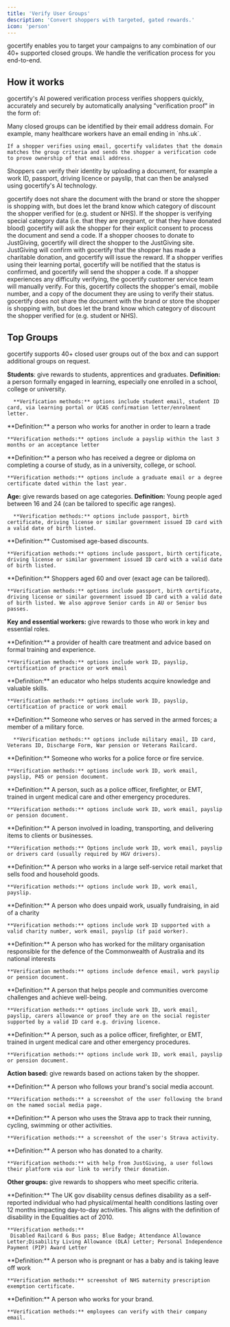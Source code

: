 ```yaml
---
title: 'Verify User Groups'
description: 'Convert shoppers with targeted, gated rewards.'
icon: 'person'
---
```


gocertify enables you to target your campaigns to any combination of our 40+ supported closed groups. We handle the verification process for you end-to-end. 

## How it works
gocertify's AI powered verification process verifies shoppers quickly, accurately and securely by automatically analysing "verification proof" in the form of:

<AccordionGroup>
  <Accordion title="Email Ownership" icon="envelope">
    Many closed groups can be identified by their email address domain. For example, many healthcare workers have an email ending in `nhs.uk`. 
    
    If a shopper verifies using email, gocertify validates that the domain matches the group criteria and sends the shopper a verification code to prove ownership of that email address.
  </Accordion>
  <Accordion title="Document Upload" icon="passport">
  Shoppers can verify their identity by uploading a document, for example a work ID, passport, driving licence or payslip, that can then be analysed 
  using gocertify's AI technology. 
  
  gocertify does not share the document with the brand or store 
  the shopper is shopping with, but does let the brand know which category of discount the shopper verified for (e.g. student or NHS). If the shopper 
  is verifying special category data (i.e. that they are pregnant, or that they have donated blood) gocertify will ask the shopper for their explicit consent to process the document 
  and send a code.
  </Accordion>
  <Accordion title="JustGiving" icon="circle-dollar-to-slot">
  If a shopper chooses to donate to JustGiving, gocertify will direct the shopper to the JustGiving site. JustGiving will confirm with gocertify that the 
  shopper has made a charitable donation, and gocertify will issue the reward.
  </Accordion>
  <Accordion title="Learning Portal" icon="building-columns">
  If a shopper verifies using their learning portal, gocertify will be notified that the status is confirmed, and gocertify will send the shopper a code.
  </Accordion>
  <Accordion title="Manual Verification" icon="headset">
  If a shopper experiences any difficulty verifying, the <Tooltip tip="Available 24 hours 7 days a week"> gocertify customer service team </Tooltip> will manually verify. For this, gocertify collects the shopper's email, 
  mobile number, and a copy of the document they are using to verify their status. gocertify does not share the document with the brand or store the shopper is 
  shopping with, but does let the brand know which category of discount the shopper verified for (e.g. student or NHS).
  </Accordion>
</AccordionGroup>



## Top Groups

gocertify supports 40+ closed user groups out of the box and can support additional groups on request.

**Students**: give rewards to students, apprentices and graduates.
<AccordionGroup>
  <Accordion title="Students" icon="graduation-cap">
      **Definition:** a person formally engaged in learning, especially one enrolled in a school, college or university.
      
      **Verification methods:** options include student email, student ID card, via learning portal or UCAS confirmation letter/enrolment letter.
  </Accordion>

  <Accordion title="Apprentice" icon="hammer">
    **Definition:** a person who works for another in order to learn a trade
    
    **Verification methods:** options include a payslip within the last 3 months or an acceptance letter
  </Accordion>

  <Accordion title="Graduates" icon="graduation-cap">
    **Definition:** a person who has received a degree or diploma on completing a course of study, as in a university, college, or school.
    
    **Verification methods:** options include a graduate email or a degree certificate dated within the last year.
  </Accordion>

</AccordionGroup>

**Age:** give rewards based on age categories.
<AccordionGroup>
  <Accordion title="Youth" icon="alien-8bit">
      **Definition:** Young people aged between 16 and 24 (can be tailored to specific age ranges).
      
      **Verification methods:** options include passport, birth certificate, driving license or similar government issued ID card with a valid date of birth listed.
  </Accordion>

  <Accordion title="Age Discount" icon="image-portrait">
    **Definition:** Customised age-based discounts.
    
    **Verification methods:** options include passport, birth certificate, driving license or similar government issued ID card with a valid date of birth listed.
  </Accordion>

  <Accordion title="Seniors" icon="user">
    **Definition:** Shoppers aged 60 and over (exact age can be tailored).
    
    **Verification methods:** options include passport, birth certificate, driving license or similar government issued ID card with a valid date of birth listed. We also approve Senior cards in AU or Senior bus passes.
  </Accordion>

</AccordionGroup>

**Key and essential workers:** give rewards to those who work in key and essential roles.

<AccordionGroup>

  <Accordion title="Healthcare" icon="heart">
    **Definition:** a provider of health care treatment and advice based on formal training and experience.
    
    **Verification methods:** options include work ID, payslip, certification of practice or work email
  </Accordion>

  <Accordion title="Teacher" icon="chalkboard-user">
    **Definition:** an educator who helps students acquire knowledge and valuable skills.
    
    **Verification methods:** options include work ID, payslip, certification of practice or work email
  </Accordion>

  <Accordion title="Military" icon="shield-halved">
      **Definition:** Someone who serves or has served in the armed forces; a member of a military force.
      
      **Verification methods:** options include military email, ID card, Veterans ID, Discharge Form, War pension or Veterans Railcard.
  </Accordion>

  <Accordion title="Police & Fire Service" icon="fire-extinguisher">
    **Definition:** Someone who works for a police force or fire service.
    
    **Verification methods:** options include work ID, work email, payslip, P45 or pension document.
  </Accordion>

  <Accordion title="First Responder" icon="truck-medical">
    **Definition:** A person, such as a police officer, firefighter, or EMT, trained in urgent medical care and other emergency procedures.
    
    **Verification methods:** options include work ID, work email, payslip or pension document.
  </Accordion>

  <Accordion title="Delivery & Transport Staff" icon="truck">
    **Definition:** A person involved in loading, transporting, and delivering items to clients or businesses.
    
    **Verification methods:** Options include work ID, work email, payslip or drivers card (usually required by HGV drivers).

  </Accordion>

  <Accordion title="Supermarket Staff" icon="cart-shopping">
    **Definition:** A person who works in a large self-service retail market that sells food and household goods. 
    
    **Verification methods:** options include work ID, work email, payslip.
  </Accordion>

  <Accordion title="Charity Worker" icon="hand-holding-heart">
    **Definition:** A person who does unpaid work, usually fundraising, in aid of a charity
    
    **Verification methods:** options include work ID supported with a valid charity number, work email, payslip (if paid worker).
  </Accordion>

  <Accordion title="Australian Defence Force" icon="shield-halved">
    **Definition:** A person who has worked for the military organisation responsible for the defence of the Commonwealth of Australia and its national interests
    
    **Verification methods:** options include defence email, work payslip or pension document.
  </Accordion>

  <Accordion title="Social Worker" icon="hands-holding-child">
    **Definition:** A person that helps people and communities overcome challenges and achieve well-being.
    
    **Verification methods:** options include work ID, work email, payslip, carers allowance or proof they are on the social register supported by a valid ID card e.g. driving licence.
  </Accordion>

  <Accordion title="Emergency Service Workers" icon="user-nurse">
    **Definition:** A person, such as a police officer, firefighter, or EMT, trained in urgent medical care and other emergency procedures.
    
    **Verification methods:** options include work ID, work email, payslip or pension document.
  </Accordion>

</AccordionGroup>

**Action based:** give rewards based on actions taken by the shopper.

<AccordionGroup>

<Accordion title="Social follower" icon="hashtag">
    **Definition:** A person who follows your brand's social media account.
    
    **Verification methods:** a screenshot of the user following the brand on the named social media page.
  </Accordion>

  <Accordion title="Strava" icon="person-running">
    **Definition:** A person who uses the Strava app to track their running, cycling, swimming or other activities.
    
    **Verification methods:** a screenshot of the user's Strava activity.
  </Accordion>

  <Accordion title="Donate" icon="circle-dollar-to-slot">
    **Definition:** A person who has donated to a charity.
    
    **Verification methods:** with help from JustGiving, a user follows their platform via our link to verify their donation.
  </Accordion>

</AccordionGroup>

**Other groups:** give rewards to shoppers who meet specific criteria.

<AccordionGroup>

  <Accordion title="Disability" icon="wheelchair">
    **Definition:** The UK gov disability census defines disability as a self-reported individual who had physical/mental health conditions lasting over 
    12 months impacting day-to-day activities. This aligns with the definition of disability in the Equalities act of 2010.

    **Verification methods:**
     Disabled Railcard & Bus pass; Blue Badge; Attendance Allowance Letter;Disability Living Allowance (DLA) Letter; Personal Independence Payment (PIP) Award Letter

  </Accordion>


  <Accordion title="Maternity Leave" icon="baby-carriage">
    **Definition:** A person who is pregnant or has a baby and is taking leave off work
    
    **Verification methods:** screenshot of NHS maternity prescription exemption certificate.
  </Accordion>

  <Accordion title="Employee Discount" icon="briefcase">
    **Definition:** A person who works for your brand.
    
    **Verification methods:** employees can verify with their company email.

  </Accordion>


</AccordionGroup>